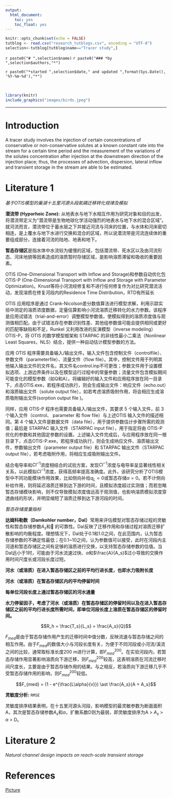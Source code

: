 ```yaml
---
output:
  html_document:
    toc: yes
    toc_float: yes
---
```


```r
knitr::opts_chunk$set(echo = FALSE)
tutblog <- read.csv("research_tutblogs.csv", encoding = "UTF-8")
selection<-tutblog[tutblog$name=="Tracer study",]
```
`r paste0("# ",selection$name)`
`r paste0("### *by ",selection$authors,"*")`

<div class = "row">
<div class = "col-md-9">`r paste0("*started ",selection$date," and updated ",format(Sys.Date(), '%Y-%m-%d'),"*")`</div>

<br/>

```r
library(knitr)
include_graphics("images/birds.jpeg")
```

-------------

# Introduction
A tracer study involves the injection of certain concentrations of conservative or non-conservative solutes at a known constant rate into the stream for a certain time period and the measurement of the variations of the solutes concentration after injection at the downstream direction of the injection place; thus, the processes of advection, dispersion, lateral inflow and transient storage in the stream are able to be estimated. 

# Literature 1

*基于OTIS模型的巢湖十五里河源头段氮磷迁移转化规律及模拟*

**潜流带 (Hyporheic Zone):** 从地表水与地下水相互作用为研究对象和目的出发，将潜流带定义为“潜流带是生物地球化学活动强烈的地表水与地下水的混合区域”。就河流而言，潜流带位于蓄水层之下并接近河流与河床的位置，与水体和河床密切相连，是上覆水与地下水进行交换和混合的区域，所以说潜流带是河流连续体的重要组成部分，连接着河流的陆地、地表和地下。

**暂态存储区**是指水体中水流较为缓慢的区域，包括潜流带、死水区以及由河流形态、河床地貌等因素造成的溶质暂时存储区域，是影响溶质滞留和吸收的重要因素。

OTIS (One-Dimensional Transport with Inflow and Storage)和参数自动优化包OTIS-P (One-Dimensional Transport with Inflow and Storage with Parameter Optimization)。Knust等将小河流经修复和不进行任何修复作为对比研究潜流活动，发现溶质在修复河段内的Residence Time Distribution，RTD有所延长

OTIS 应用程序是通过 Crank-Nicolson差分数值算法进行模型求解，利用示踪实验中测定的溶质浓度数据，定量估算影响小河流溶质迁移转化的水力参数。该程序是应用试错法（trial-and-error）调整模型参数值，使模拟得到的溶质浓度值与观测值相匹配。由于试错法存在参数识别性差、其他组参数值可能会提供相同或更好的匹配等缺陷和不足，Runkel 又利用改进的反演模型（inverse  modeling）OTIS-P，将 OTIS 的数学模型框架和 STARPAC 的非线性最小二乘法（Nonlinear Least Squares，NLS）结合，提供一种自动估计模型参数的方法。

应用 OTIS 程序需要具备输入/输出文件。输入文件包含控制文件（controlfile）、参数文件（parameterfile）、流量文件（flow file）。其中，控制文件用于列明其他输入输出文件的文件名，其文件名control.inp不可更改；参数文件用于设置模拟选项、上游边界条件以及在模型运行过程中的常量参数；流量文件包含模拟期间可能变化的模型参数（如Q和A）。将编辑好的输入文件和应用程序放在同一目录下，点击OTIS.exe，若程序成功执行，则会生成输出文件：响应文件（echo.out）和溶质输出文件（solute output file），如若考虑溶质吸附作用，将会相应生成溶质吸附输出文件(sorption output file )。  

同样，应用 OTIS-P 程序也需要具备输入/输出文件，其要求 5 个输入文件，前 3 个输入文件（control、  parameter 和  flow file）与上述OTIS 输入文件的描述相同。第 4 个输入文件是数据文件（data file），用于提供参数估计步骤所需的观测值；最后是 STARPAC 输入文件（STARPAC input file），用于指定将由 OTIS-P 优化的参数和其他固定参数的设置。上述输入文件完成后，与应用程序放在同一根目录下，点击OTIS-P.exe，若程序成功执行，则会生成响应文件、溶质输出文件，参数输出文件（parameter output file）和 STARPAC 输出文件（STARPAC output file），若考虑吸附作用，将相应生成吸附输出文件。

结合电导率和$Cl^{-1}$浓度相结合的试验方案，发现$Cl^{-1}$浓度与电导率呈显著线性相关关系，以此模拟$Cl^{-1}$浓度，获得高频率提高准确度。此外，该研究分析了OTIS模型中不同功能模块作用效果，比如侧向补给$q_L = 0$或暂态存储$\alpha = 0$。若不计侧向补给作用，则将延迟溶质迁移到达下游的时间，且模拟浓度超过实测值；而若忽略暂态存储模块影响，则不仅导致模拟浓度值远高于观测值，也影响溶质模拟浓度穿透曲线的形状，并明显缩短了溶质迁移到达下游河段的时间。

*暂态存储度量指标*

**达姆科勒数（Damkohler number，DaI）**常用来评估模型对暂态存储过程的灵敏性和暂态存储参数$A_s$和 的可靠性。DaI反映了迁移作用和存储过程对溶质迁移扩散影响的均衡程度。理想情况下，DaI处于0.1和1.0之间，在此范围内，认为暂态存储参数的不确定性最低；在0.1~10之间，认为参数值可以接受，此时在河段内主河道和暂态存储区之间有足够的溶质进行交换，以支持暂态存储参数的估值。当DaI远小于1时，可能由于河水流速过快、$\alpha$和$\frac{A}{A_s}$过小导致的交换作用时间尺度长或河段长度过短。

**河水（或溶质）在进入暂态存储区之前的平均行进长度，也即水力吸附长度**

**河水（或溶质）在暂态存储区内的平均停留时间**

**每单位河段长度上通过暂态存储区的河水通量**

**水力停留因子，考虑了河水（或溶质）在暂态存储区的停留时间以及在进入暂态存储区之前的平均行进长度所需时间，即单位河段长度上溶质在暂态存储区的停留时间。** 

$$R_h = \frac{T_s}{L_s} = \frac{A_s}{Q}$$

$F_{med}$是由于暂态存储作用产生的迁移时间中值分数，反映流速与暂态存储之间的相互作用。由于$F_{med}$的数值大小与河段长度有关，为便于不同河段或小河流/溪流之间的比较，通常取标准长度200 m进行计算，即$F_{med}^{200}$。在实验河段内，若暂态存储作用显著影响溶质向下游迁移，则$F_{med}^{200}$较高，这表明溶质在河流迁移时间尺度长，主要是由于暂态存储作用的结果。与之相反，若溶质向下游迁移几乎不受暂态存储作用的影响，则$F_{med}^{200}$较低。

$$F_{med} = (1 - e^{\frac{L\alpha}{v}}) \ast \frac{A_s}{A + A_s}$$

**灵敏度分析:** `RMSE`

灵敏度排序结果表明，在十五里河源头河段，影响模型的最灵敏参数为断面面积A，其次是暂态存储参数$A_s$和$\alpha$，扩散系数D则为最弱，即灵敏度排序为A > $A_s$ > $\alpha$ > D。


# Literature 2

*Natural channel design impacts on reach-scale transient storage*
























# References
[Picture](https://onehdwallpaper.com/owl-hd-wallpapers-desktop-pictures/)